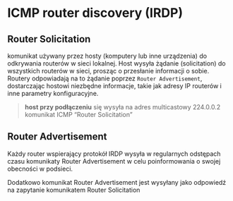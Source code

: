 # ICMP router discovery (IRDP)

## Router Solicitation

komunikat używany przez hosty (komputery lub inne urządzenia) do odkrywania routerów w sieci lokalnej.
Host wysyła żądanie (solicitation) do wszystkich routerów w sieci, prosząc o przesłanie informacji o sobie.
Routery odpowiadają na to żądanie poprzez `Router Advertisement`, dostarczając hostowi niezbędne informacje, takie jak adresy IP routerów i inne parametry konfiguracyjne.

> **host przy podłączeniu** się wysyła na adres multicastowy 224.0.0.2 komunikat ICMP “Router Solicitation”

## Router Advertisement

Każdy router wspierający protokół IRDP wysyła w regularnych odstępach czasu
komunikaty Router Advertisement w celu poinformowania o swojej obecności w podsieci.

Dodatkowo komunikat Router Advertisement jest wysyłany jako odpowiedź na zapytanie
komunikatem Router Solicitation
